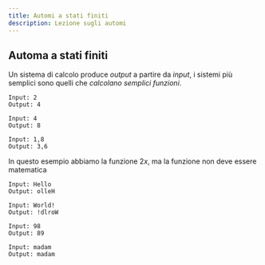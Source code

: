 ```yaml
---
title: Automi a stati finiti
description: Lezione sugli automi
---
```


## Automa a stati finiti
Un sistema di calcolo produce *output* a partire da *input*, i sistemi più semplici sono quelli che *calcolano semplici funzioni*. 

```
Input: 2
Output: 4

Input: 4
Output: 8

Input: 1,8
Output: 3,6
```

In questo esempio abbiamo la funzione $2x$, ma la funzione non deve essere matematica

```
Input: Hello
Output: olleH

Input: World!
Output: !dlroW

Input: 98
Output: 89

Input: madam
Output: madam
```


